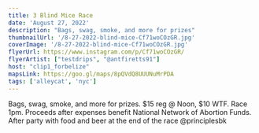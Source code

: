 ```yaml
---
title: 3 Blind Mice Race
date: 'August 27, 2022'
description: "Bags, swag, smoke, and more for prizes"
thumbnailUrl: '/8-27-2022-blind-mice-Cf71woCOzGR.jpg'
coverImage: '/8-27-2022-blind-mice-Cf71woCOzGR.jpg'
flyerUrl: https://www.instagram.com/p/Cf71woCOzGR/
flyerArtist: ["testdrips", "@antfiretts91"]
host: "clip1_forbelize"
mapsLink: https://goo.gl/maps/8pQVdQ8UUUNuMrPDA
tags: ['alleycat', 'nyc']
---
```


<div>
  Bags, swag, smoke, and more for prizes. $15 reg @ Noon, $10 WTF. Race 1pm. Proceeds after expenses benefit National Network of Abortion Funds. After party with food and beer at the end of the race @principlesbk
</div>


